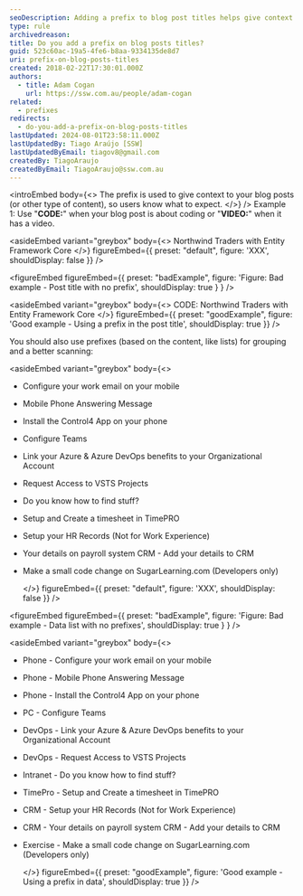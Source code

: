 ```yaml
---
seoDescription: Adding a prefix to blog post titles helps give context and clarity to users about what they can expect from the content.
type: rule
archivedreason:
title: Do you add a prefix on blog posts titles?
guid: 523c60ac-19a5-4fe6-b8aa-9334135de8d7
uri: prefix-on-blog-posts-titles
created: 2018-02-22T17:30:01.000Z
authors:
  - title: Adam Cogan
    url: https://ssw.com.au/people/adam-cogan
related:
  - prefixes
redirects:
  - do-you-add-a-prefix-on-blog-posts-titles
lastUpdated: 2024-08-01T23:58:11.000Z
lastUpdatedBy: Tiago Araújo [SSW]
lastUpdatedByEmail: tiagov8@gmail.com
createdBy: TiagoAraujo
createdByEmail: TiagoAraujo@ssw.com.au
---
```


<introEmbed
  body={<>
The prefix is used to give context to your blog posts (or other type of content), so users know what to expect.
  </>}
/>
Example 1: Use "**CODE:**" when your blog post is about coding or "**VIDEO:**" when it has a video.

<asideEmbed
  variant="greybox"
  body={<>
    Northwind Traders with Entity Framework Core
  </>}
  figureEmbed={{
    preset: "default",
    figure: 'XXX',
    shouldDisplay: false
  }}
/>

<figureEmbed figureEmbed={{
  preset: "badExample",
  figure: 'Figure: Bad example - Post title with no prefix',
  shouldDisplay: true
} } />


<asideEmbed
  variant="greybox"
  body={<>
    CODE: Northwind Traders with Entity Framework Core
  </>}
  figureEmbed={{
    preset: "goodExample",
    figure: 'Good example - Using a prefix in the post title',
    shouldDisplay: true
  }}
/>

You should also use prefixes (based on the content, like lists) for grouping and a better scanning:

<asideEmbed
  variant="greybox"
  body={<>
    
* Configure your work email on your mobile
* Mobile Phone Answering Message
* Install the Control4 App on your phone
* Configure Teams
* Link your Azure & Azure DevOps benefits to your Organizational Account
* Request Access to VSTS Projects
* Do you know how to find stuff?
* Setup and Create a timesheet in TimePRO
* Setup your HR Records (Not for Work Experience)
* Your details on payroll system CRM - Add your details to CRM
* Make a small code change on SugarLearning.com (Developers only)

  </>}
  figureEmbed={{
    preset: "default",
    figure: 'XXX',
    shouldDisplay: false
  }}
/>

<figureEmbed figureEmbed={{
  preset: "badExample",
  figure: 'Figure: Bad example - Data list with no prefixes',
  shouldDisplay: true
} } />


<asideEmbed
  variant="greybox"
  body={<>
    
* Phone - Configure your work email on your mobile
* Phone - Mobile Phone Answering Message
* Phone - Install the Control4 App on your phone
* PC - Configure Teams
* DevOps - Link your Azure & Azure DevOps benefits to your Organizational Account
* DevOps - Request Access to VSTS Projects
* Intranet - Do you know how to find stuff?
* TimePro - Setup and Create a timesheet in TimePRO
* CRM - Setup your HR Records (Not for Work Experience)
* CRM - Your details on payroll system CRM - Add your details to CRM
* Exercise - Make a small code change on SugarLearning.com (Developers only)

  </>}
  figureEmbed={{
    preset: "goodExample",
    figure: 'Good example - Using a prefix in data',
    shouldDisplay: true
  }}
/>
